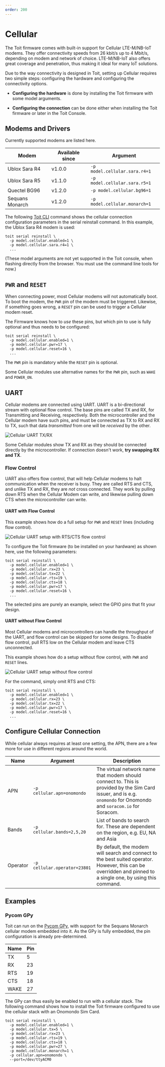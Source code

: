 ```yaml
---
order: 200
---
```



# Cellular

The Toit firmware comes with built-in support for Cellular LTE-M/NB-IoT modems. They offer connectivity speeds from 26 kbit/s up to 4 Mbit/s, depending on modem and network of choice.
LTE-M/NB-IoT also offers great coverage and penetration, thus making it ideal for many IoT solutions.

Due to the way connectivity is designed in Toit, setting up Cellular requires two simple steps: configuring the hardware and configuring the connectivity options.

- **Configuring the hardware** is done by installing the Toit firmware with some model arguments.

- **Configuring the connection** can be done either when installing the Toit firmware or later in the Toit Console.

## Modems and Drivers

Currently supported modems are listed here.

| Modem           | Available since | Argument                      |
| --------------- | --------------- | ----------------------------- |
| Ublox Sara R4   | v1.0.0          | `-p model.cellular.sara.r4=1` |
| Ublox Sara R5   | v1.1.0          | `-p model.cellular.sara.r5=1` |
| Quectel BG96    | v1.2.0          | `-p model.cellular.bg96=1`    |
| Sequans Monarch | v1.2.0          | `-p model.cellular.monarch=1` |

The following [Toit CLI](https://docs.toit.io/getstarted/installation) command shows the cellular connection configuration parameters in the serial reinstall command. In this example, the Ublox Sara R4 modem is used:

```shell
toit serial reinstall \
  -p model.cellular.enabled=1 \
  -p model.cellular.sara.r4=1 \
  ...
```

(These model arguments are not yet supported in the Toit console, when flashing directly from the browser.  You must
use the command line tools for now.)

## `PWR` and `RESET`

When connecting power, most Cellular modems will not automatically boot. To boot the modem, the `PWR` pin of the modem must be triggered. Likewise, if something goes wrong, a `RESET` pin can be used to trigger a Cellular modem reset.

The Firmware knows how to _use_ these pins, but which pin to use is fully optional and thus needs to be configured:

```shell
toit serial reinstall \
  -p model.cellular.enabled=1 \
  -p model.cellular.pwr=17 \
  -p model.cellular.reset=16 \
  ...
```

The `PWR` pin is mandatory while the `RESET` pin is optional.

<Note type="info">

Some Cellular modules use alternative names for the `PWR` pin, such as `WAKE` and `POWER_ON`.

</Note>

## UART

Cellular modems are connected using UART. UART is a bi-directional stream with optional flow control. The base pins are called TX and RX, for Transmitting and Receiving, respectively.
Both the microcontroller and the Cellular modem have such pins, and must be connected as TX to RX and RX to TX, such that data _transmitted_ from one will be _received_ by the other.

<img src={CellularUart} alt="Cellular UART TX/RX" />

<Note type="info">

Some Cellular modules show TX and RX as they should be connected directly by the microcontroller. If connection doesn't work, **try swapping RX and TX**.

</Note>

### Flow Control

UART also offers flow control, that will help Cellular modems to halt communication when the receiver is busy. They are called RTS and CTS,
and unlike TX and RX, they are _not_ cross connected. They work by pulling down RTS when the Cellular Modem can write, and likewise pulling down CTS when the microcontroller can write.

#### UART with Flow Control

This example shows how do a full setup for `PWR` and `RESET` lines (including flow control).

<img src={CellularUartFlowControl} alt="Cellular UART setup with RTS/CTS flow control" />

To configure the Toit firmware (to be installed on your hardware) as shown here, use the following parameters:

```shell
toit serial reinstall \
  -p model.cellular.enabled=1 \
  -p model.cellular.rx=23 \
  -p model.cellular.tx=22 \
  -p model.cellular.rts=19 \
  -p model.cellular.cts=18 \
  -p model.cellular.pwr=17 \
  -p model.cellular.reset=16 \
  ...
```

<Note type="info">

The selected pins are purely an example, select the GPIO pins that fit your design.

</Note>

#### UART without Flow Control

Most Cellular modems and microcontrollers can handle the throughput of the UART, and flow control can be skipped for some designs. To disable flow control,
pull RTS low on the Cellular modem and leave CTS unconnected.

This example shows how do a setup without flow control, with `PWR` and `RESET` lines.

<img src={CellularUartNoFlowControl} alt="Cellular UART setup without flow control" />

For the command, simply omit RTS and CTS:

```shell
toit serial reinstall \
  -p model.cellular.enabled=1 \
  -p model.cellular.rx=23 \
  -p model.cellular.tx=22 \
  -p model.cellular.pwr=17 \
  -p model.cellular.reset=16 \
  ...
```

## Configure Cellular Connection

While cellular always requires at least one setting, the APN, there are a few more for use in different regions around the world.

| Name     | Argument                     | Description                                                                                                                                                       |
| -------- | ---------------------------- | ----------------------------------------------------------------------------------------------------------------------------------------------------------------- |
| APN      | `-p cellular.apn=onomondo`   | The virtual network name that modem should connect to. This is provided by the Sim Card issuer, and is e.g. `onomondo` for Onomondo and `soracom.io` for Soracom. |
| Bands    | `-p cellular.bands=2,5,20`   | List of bands to search for. These are dependent on the region, e.g. EU, NA and Asia                                                                              |
| Operator | `-p cellular.operator=23801` | By default, the modem will search and connect to the best suited operator. However, this can be overridden and pinned to a single one, by using this command.     |

## Examples

### Pycom GPy

Toit can run on the [Pycom GPy](https://docs.pycom.io/datasheets/development/gpy/), with support for the Sequans Monarch cellular modem embedded into it.
As the GPy is fully embedded, the pin configuration is already pre-determined.

| Name | Pin |
| ---- | --- |
| TX   | 5   |
| RX   | 23  |
| RTS  | 19  |
| CTS  | 18  |
| WAKE | 27  |

The GPy can thus easily be enabled to run with a cellular stack. The following command shows how to install the Toit firmware configured to use the cellular stack with an Onomondo Sim Card.

```shell
toit serial reinstall \
  -p model.cellular.enabled=1 \
  -p model.cellular.tx=5 \
  -p model.cellular.rx=23 \
  -p model.cellular.rts=19 \
  -p model.cellular.cts=18 \
  -p model.cellular.pwr=27 \
  -p model.cellular.monarch=1 \
  -p cellular.apn=onomondo \
  --port=/dev/ttyACM0
```
